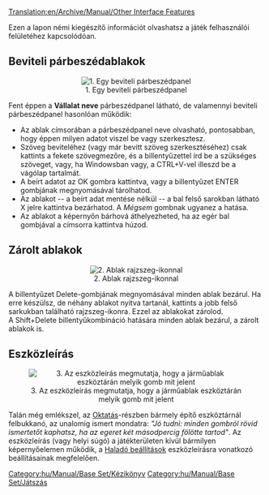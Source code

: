 [[Translation:en/Archive/Manual/Other Interface Features]]


Ezen a lapon némi kiegészítő információt olvashatsz a játék felhasználói felületéhez kapcsolódóan. 

==Beviteli párbeszédablakok==
<center>[[File:en/Archive/Manual/Ottdin1.png|center|frame|1. Egy beviteli párbeszédpanel]]</center>
Fent éppen a '''Vállalat neve''' párbeszédpanel látható, de valamennyi beviteli párbeszédpanel hasonlóan működik: 
* Az ablak címsorában a párbeszédpanel neve olvasható, pontosabban, hogy éppen milyen adatot viszel be vagy szerkesztesz. 
* Szöveg beviteléhez (vagy már bevitt szöveg szerkesztéséhez) csak kattints a fekete szövegmezőre, és a billentyűzettel írd be a szükséges szöveget, vagy, ha Windowsban vagy, a CTRL+V-vel illeszd be a vágólap tartalmát.
* A beírt adatot az OK gombra kattintva, vagy a billentyűzet ENTER gombjának megnyomásával tárolhatod. 
* Az ablakot -- a beírt adat mentése nélkül -- a bal felső sarokban látható X jelre kattintva bezárhatod. A ''Mégsem'' gombnak ugyanez a hatása. 
* Az ablakot a képernyőn bárhová áthelyezheted, ha az egér bal gombjával a címsorra kattintva húzod. 

==Zárolt ablakok==
<center>[[File:en/Archive/Manual/Sticky Thumbtack.png|center|frame|2. Ablak rajzszeg-ikonnal]]</center>
A billentyűzet Delete-gombjának megnyomásával minden ablak bezárul. Ha erre készülsz, de néhány ablakot nyitva tartanál, kattints a jobb felső sarkukban található rajzszeg-ikonra. Ezzel az ablakokat zárolod.<br />A Shift+Delete billentyűkombináció hatására minden ablak bezárul, a zárolt ablakok is.

==Eszközleírás==
<center>[[File:en/Archive/Manual/Tooltip.png|center|frame|3. Az eszközleírás megmutatja, hogy a járműablak eszköztárán melyik gomb mit jelent]]</center>
Talán még emlékszel, az [[hu/Manual/Tutorial/Main Page|Oktatás]]-részben bármely építő eszköztárnál felbukkanó, az unalomig ismert mondatra: ''"Jó tudni: minden gombról rövid ismertetőt kaphatsz, ha az egeret két másodpercig fölötte tartod"''.
Az eszközleírás (vagy helyi súgó) a játékterületen kívül bármilyen képernyőelemen működik, a [[hu/Haladó beállítások/Megjelenítés#megjelenites-egyeb-beallitasok|Haladó beállítások]] eszközleírásra vonatkozó beállításainak megfelelően.

[[Category:hu/Manual/Base Set/Kézikönyv]]
[[Category:hu/Manual/Base Set/Játszás]]